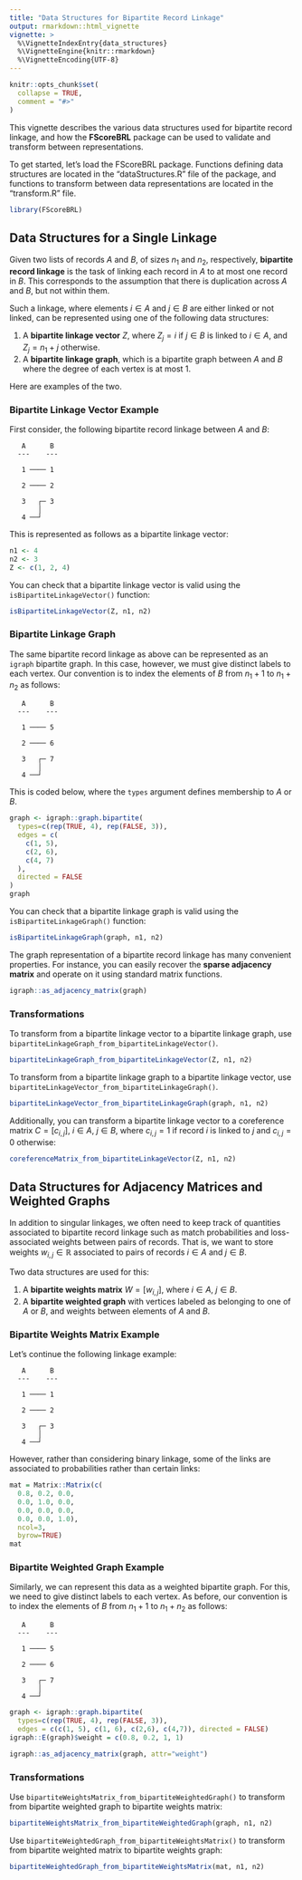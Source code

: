 ```yaml
---
title: "Data Structures for Bipartite Record Linkage"
output: rmarkdown::html_vignette
vignette: >
  %\VignetteIndexEntry{data_structures}
  %\VignetteEngine{knitr::rmarkdown}
  %\VignetteEncoding{UTF-8}
---
```


```r
knitr::opts_chunk$set(
  collapse = TRUE,
  comment = "#>"
)
```

This vignette describes the various data structures used for bipartite record linkage, and how the **FScoreBRL** package can be used to validate and transform between representations.

To get started, let's load the FScoreBRL package. Functions defining data structures are located in the "dataStructures.R" file of the package, and functions to transform between data representations are located in the "transform.R" file.

```r
library(FScoreBRL)
```

## Data Structures for a Single Linkage

Given two lists of records $A$ and $B$, of sizes $n_1$ and $n_2$, respectively, **bipartite record linkage** is the task of linking each record in $A$ to at most one record in $B$. This corresponds to the assumption that there is duplication across $A$ and $B$, but not within them.

Such a linkage, where elements $i \in A$ and $j \in B$ are either linked or not linked, can be represented using one of the following data structures:

1. A **bipartite linkage vector** $Z$, where $Z_j = i$ if $j\in B$ is linked to $i\in A$, and $Z_j = n_1 + j$ otherwise.
2. A **bipartite linkage graph**, which is a bipartite graph between $A$ and $B$ where the degree of each vertex is at most $1$.

Here are examples of the two.

### Bipartite Linkage Vector Example

First consider, the following bipartite record linkage between $A$ and $B$:
```
   A      B
  ---    ---

   1 ──── 1

   2 ──── 2

   3   ┌─ 3
       │
   4 ──┘
```

This is represented as follows as a bipartite linkage vector:

```r
n1 <- 4
n2 <- 3
Z <- c(1, 2, 4)
```

You can check that a bipartite linkage vector is valid using the `isBipartiteLinkageVector()` function:

```r
isBipartiteLinkageVector(Z, n1, n2)
```

### Bipartite Linkage Graph

The same bipartite record linkage as above can be represented as an `igraph` bipartite graph. In this case, however, we must give distinct labels to each vertex. Our convention is to index the elements of $B$ from $n_1+1$ to $n_1+n_2$ as follows:

```
   A      B
  ---    ---

   1 ──── 5

   2 ──── 6

   3   ┌─ 7
       │
   4 ──┘
```

This is coded below, where the `types` argument defines membership to $A$ or $B$.

```r
graph <- igraph::graph.bipartite(
  types=c(rep(TRUE, 4), rep(FALSE, 3)), 
  edges = c(
    c(1, 5),
    c(2, 6),
    c(4, 7)
  ),
  directed = FALSE
)
graph
```

You can check that a bipartite linkage graph is valid using the `isBipartiteLinkageGraph()` function:

```r
isBipartiteLinkageGraph(graph, n1, n2)
```

The graph representation of a bipartite record linkage has many convenient properties. For instance, you can easily recover the **sparse adjacency matrix** and operate on it using standard matrix functions.

```r
igraph::as_adjacency_matrix(graph)
```


### Transformations

To transform from a bipartite linkage vector to a bipartite linkage graph, use `bipartiteLinkageGraph_from_bipartiteLinkageVector()`.

```r
bipartiteLinkageGraph_from_bipartiteLinkageVector(Z, n1, n2)
```

To transform from a bipartite linkage graph to a bipartite linkage vector, use `bipartiteLinkageVector_from_bipartiteLinkageGraph()`.

```r
bipartiteLinkageVector_from_bipartiteLinkageGraph(graph, n1, n2)
```
Additionally, you can transform a bipartite linkage vector to a coreference matrix $C = [c_{i,j}]$, $i\in A$, $j\in B$, where $c_{i,j} = 1$ if record $i$ is linked to $j$ and $c_{i,j} = 0$ otherwise:

```r
coreferenceMatrix_from_bipartiteLinkageVector(Z, n1, n2)
```


## Data Structures for Adjacency Matrices and Weighted Graphs

In addition to singular linkages, we often need to keep track of quantities associated to bipartite record linkage such as match probabilities and loss-associated weights between pairs of records. That is, we want to store weights $w_{i,j} \in \mathbb{R}$ associated to pairs of records $i\in A$ and $j\in B$.

Two data structures are used for this:

1. A **bipartite weights matrix** $W = [w_{i,j}]$, where $i\in A$, $j\in B$. 
2. A **bipartite weighted graph** with vertices labeled as belonging to one of $A$ or $B$, and weights between elements of $A$ and $B$.

### Bipartite Weights Matrix Example

Let's continue the following linkage example:
```
   A      B
  ---    ---

   1 ──── 1

   2 ──── 2

   3   ┌─ 3
       │
   4 ──┘
```

However, rather than considering binary linkage, some of the links are associated to probabilities rather than certain links:

```r
mat = Matrix::Matrix(c(
  0.8, 0.2, 0.0,
  0.0, 1.0, 0.0,
  0.0, 0.0, 0.0,
  0.0, 0.0, 1.0),
  ncol=3,
  byrow=TRUE)
mat
```


### Bipartite Weighted Graph Example

Similarly, we can represent this data as a weighted bipartite graph. For this, we need to give distinct labels to each vertex. As before, our convention is to index the elements of $B$ from $n_1+1$ to $n_1+n_2$ as follows:

```
   A      B
  ---    ---

   1 ──── 5

   2 ──── 6

   3   ┌─ 7
       │
   4 ──┘
```

```r
graph <- igraph::graph.bipartite(
  types=c(rep(TRUE, 4), rep(FALSE, 3)), 
  edges = c(c(1, 5), c(1, 6), c(2,6), c(4,7)), directed = FALSE)
igraph::E(graph)$weight = c(0.8, 0.2, 1, 1)

igraph::as_adjacency_matrix(graph, attr="weight")
```

### Transformations

Use `bipartiteWeightsMatrix_from_bipartiteWeightedGraph()` to transform from bipartite weighted graph to bipartite weights matrix:
```r
bipartiteWeightsMatrix_from_bipartiteWeightedGraph(graph, n1, n2)
```

Use `bipartiteWeightedGraph_from_bipartiteWeightsMatrix()` to transform from bipartite weighted matrix to bipartite weights graph:
```r
bipartiteWeightedGraph_from_bipartiteWeightsMatrix(mat, n1, n2)
```


